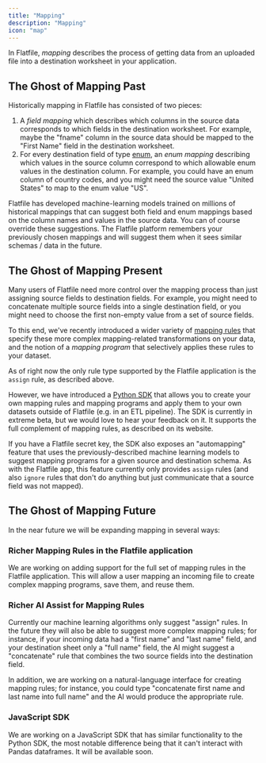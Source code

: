 ```yaml
---
title: "Mapping"
description: "Mapping"
icon: "map"
---
```


In Flatfile, _mapping_ describes the process of getting data from an uploaded
file into a destination worksheet in your application.

## The Ghost of Mapping Past

Historically mapping in Flatfile has consisted of two pieces:

1. A _field mapping_ which describes which columns in the source data
   corresponds to which fields in the destination worksheet. For example, maybe
   the "fname" column in the source data should be mapped to the "First Name"
   field in the destination worksheet.
2. For every destination field of type [enum](/documentation/blueprint/field-types#enum), an
   _enum mapping_ describing which values in the source column correspond to
   which allowable enum values in the destination column. For example, you could
   have an enum column of country codes, and you might need the source value
   "United States" to map to the enum value "US".

Flatfile has developed machine-learning models trained on millions of historical
mappings that can suggest both field and enum mappings based on the column names
and values in the source data. You can of course override these suggestions. The
Flatfile platform remembers your previously chosen mappings and will suggest
them when it sees similar schemas / data in the future.

## The Ghost of Mapping Present

Many users of Flatfile need more control over the mapping process than just
assigning source fields to destination fields. For example, you might need to
concatenate multiple source fields into a single destination field, or you might
need to choose the first non-empty value from a set of source fields.

To this end, we've recently introduced a wider variety of
[mapping rules](https://github.com/FlatFilers/flatfile-mapping/blob/main/README.md#mapping-rules)
that specify these more complex mapping-related transformations on your data,
and the notion of a _mapping program_ that selectively applies these rules to
your dataset.

As of right now the only rule type supported by the Flatfile application is the
`assign` rule, as described above.

However, we have introduced a
[Python SDK](https://pypi.org/project/flatfile-mapping/) that
allows you to create your own mapping rules and mapping programs and apply them
to your own datasets outside of Flatfile (e.g. in an ETL pipeline). The SDK is
currently in extreme beta, but we would love to hear your feedback on it. It
supports the full complement of mapping rules, as described on its website.

If you have a Flatfile secret key, the SDK also exposes an "automapping" feature
that uses the previously-described machine learning models to suggest mapping
programs for a given source and destination schema. As with the Flatfile app,
this feature currently only provides `assign` rules (and also `ignore` rules
that don't do anything but just communicate that a source field was not mapped).

## The Ghost of Mapping Future

In the near future we will be expanding mapping in several ways:

### Richer Mapping Rules in the Flatfile application

We are working on adding support for the full set of mapping rules in the
Flatfile application. This will allow a user mapping an incoming file to create
complex mapping programs, save them, and reuse them.

### Richer AI Assist for Mapping Rules

Currently our machine learning algorithms only suggest "assign" rules. In the
future they will also be able to suggest more complex mapping rules; for
instance, if your incoming data had a "first name" and "last name" field, and
your destination sheet only a "full name" field, the AI might suggest a
"concatenate" rule that combines the two source fields into the destination
field.

In addition, we are working on a natural-language interface for creating mapping
rules; for instance, you could type "concatenate first name and last name into
full name" and the AI would produce the appropriate rule.

### JavaScript SDK

We are working on a JavaScript SDK that has similar functionality to the Python
SDK, the most notable difference being that it can't interact with Pandas
dataframes. It will be available soon.
